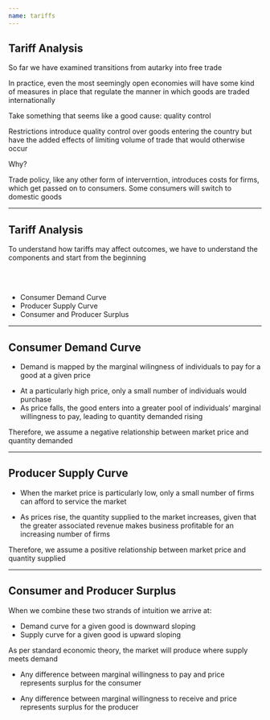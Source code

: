 ```yaml
---
name: tariffs
---
```


## Tariff Analysis

So far we have examined transitions from [autarky]{.hp} into [free trade]{.hp} 

::: {.fragment}
In practice, even the most seemingly open economies will have some kind of measures in place that regulate the manner in which goods are traded internationally
:::

::: {.fragment}
Take something that seems like a good cause: [quality control]{.h}

Restrictions introduce [quality control]{.hp} over goods entering the country but have the added effects of [limiting volume of trade]{.hp} that would otherwise occur

[Why?]{.hi .align-center}
:::

::: {.fragment}
Trade policy, like any other form of interverntion, introduces [costs for firms]{.hp}, which get passed on to consumers. 
Some consumers will [switch to domestic goods]{.hp}
:::

---

## Tariff Analysis

To understand how tariffs may affect outcomes, we have to understand the components and start from the beginning 

<br><br>

::: {.incremental}
- [Consumer Demand Curve]{.hi}
- [Producer Supply Curve]{.hi}
- [Consumer and Producer Surplus]{.hi .align-center}
:::

---

## Consumer Demand Curve

- Demand is mapped by the [marginal wilingness of individuals to pay]{.h} for a good at a given price

::: {.incremental}
- At a particularly high price, only a small number of individuals would purchase
- [As price falls]{.hp}, the good enters into a greater pool of individuals' marginal willingness to pay, leading to [quantity demanded rising]{.hp}
:::

::: {.fragment}
Therefore, we assume a [negative relationship]{.hi-red} between market price and [quantity demanded]{.h}
:::

--- 

## Producer Supply Curve

- When the market price is particularly low, only a small number of firms can afford to service the market

::: {.fragment}
- As [prices rise]{.hp}, the [quantity supplied to the market increases]{.hp}, given that the greater associated revenue makes business profitable for an increasing number of firms
:::

::: {.fragment}
Therefore, we assume a [positive relationship]{.hi-green} between market price and [quantity supplied]{.h}
:::

---

## Consumer and Producer Surplus

When we combine these two strands of intuition we arrive at:

::: {.incremental}
- Demand curve for a given good is [downward sloping]{.hi-red}
- Supply curve for a given good is [upward sloping]{.hi-green}
:::

::: {.fragment}
As per standard economic theory, the market will produce where supply meets demand
:::

::: {.incremental}
- Any difference between [marginal willingness to pay]{.h} and [price]{.h} represents [surplus for the consumer]{.h}

- Any difference between [marginal willingness to receive]{.hi} and [price]{.hi} represents [surplus for the producer]{.hi}
:::